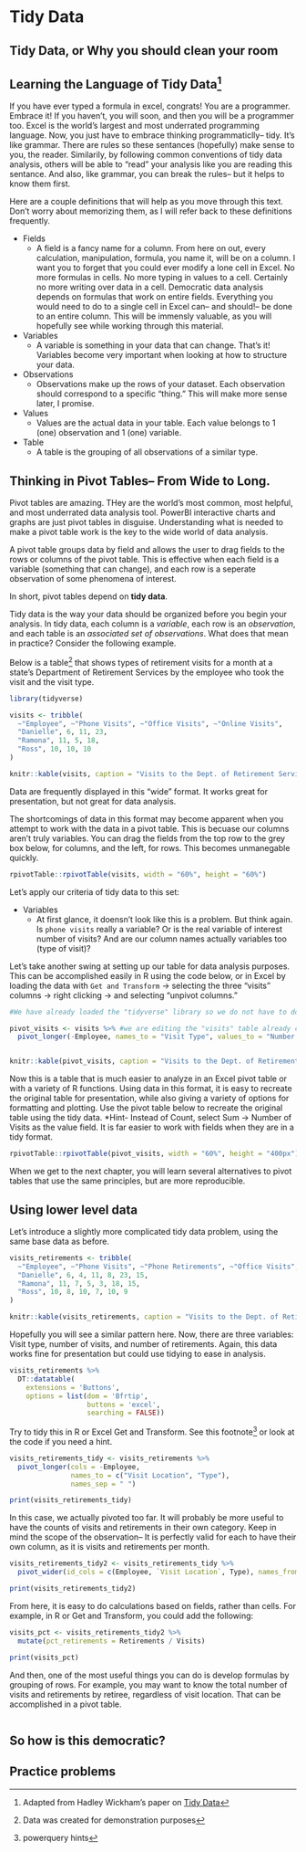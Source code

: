 # Tidy Data

## Tidy Data, or Why you should clean your room

## Learning the Language of Tidy Data^[Adapted from Hadley Wickham's paper on [Tidy Data](https://vita.had.co.nz/papers/tidy-data.pdf)]

If you have ever typed a formula in excel, congrats! You are a programmer. Embrace it! If you haven't, you will soon, and then you will be a programmer too. Excel is the world's largest and most underrated programming language. Now, you just have to embrace thinking programmaticlly-- tidy. It's like grammar. There are rules so these sentances (hopefully) make sense to you, the reader. Similarily, by following common conventions of tidy data analysis, others will be able to "read" your analysis like you are reading this sentance. And also, like grammar, you can break the rules-- but it helps to know them first. 

Here are a couple definitions that will help as you move through this text. Don't worry about memorizing them, as I will refer back to these definitions frequently. 

* Fields
    * A field is a fancy name for a column. From here on out, every calculation, manipulation, formula, you name it, will be on a column. I want you to forget that you could ever modify a lone cell in Excel. No more formulas in cells. No more typing in values to a cell. Certainly no more writing over data in a cell. Democratic data analysis depends on formulas that work on entire fields. Everything you would need to do to a single cell in Excel can-- and should!-- be done to an entire column. This will be immensly valuable, as you will hopefully see while working through this material. 

* Variables
    * A variable is something in your data that can change. That's it! Variables become very important when looking at how to structure your data. 
  
* Observations
    * Observations make up the rows of your dataset. Each observation should correspond to a specific "thing." This will make more sense later, I promise. 

* Values
    * Values are the actual data in your table. Each value belongs to 1 (one) observation and 1 (one) variable. 
  
* Table
    * A table is the grouping of all observations of a similar type. 

## Thinking in Pivot Tables-- From Wide to Long. 

Pivot tables are amazing. THey are the world's most common, most helpful, and most underrated data analysis tool. PowerBI interactive charts and graphs are just pivot tables in disguise. Understanding what is needed to make a pivot table work is the key to the wide world of data analysis. 

A pivot table groups data by field and allows the user to drag fields to the rows or columns of the pivot table. This is effective when each field is a variable (something that can change), and each row is a seperate observation of some phenomena of interest. 

In short, pivot tables depend on **tidy data**. 

Tidy data is the way your data should be organized before you begin your analysis. In tidy data, each column is a *variable*, each row is an *observation*, and each table is an *associated set of observations*. What does that mean in practice? Consider the following example. 

Below is a table^[Data was created for demonstration purposes] that shows types of retirement visits for a month at a state's Department of Retirement Services by the employee who took the visit and the visit type. 
  
```r
library(tidyverse)

visits <- tribble(
  ~"Employee", ~"Phone Visits", ~"Office Visits", ~"Online Visits",
  "Danielle", 6, 11, 23,
  "Ramona", 11, 5, 18,
  "Ross", 10, 10, 10 
)

knitr::kable(visits, caption = "Visits to the Dept. of Retirement Services in a given month")

```
  
Data are frequently displayed in this "wide" format. It works great for presentation, but not great for data analysis. 

The shortcomings of data in this format may become apparent when you attempt to work with the data in a pivot table. This is becuase our columns aren't truly variables. You can drag the fields from the top row to the grey box below, for columns, and the left, for rows. This becomes unmanegable quickly. 

```r
rpivotTable::rpivotTable(visits, width = "60%", height = "60%")
```





Let's apply our criteria of tidy data to this set:

* Variables
    * At first glance, it doensn't look like this is a problem. But think again. Is `phone visits` really a variable? Or is the real variable of interest number of visits? And are our column names actually variables too (type of visit)? 
    
Let's take another swing at setting up our table for data analysis purposes. This can be accomplished easily in R using the code below, or in Excel by loading the data with `Get and Transform` -> selecting the three "visits" columns -> right clicking -> and selecting "unpivot columns."

```r
#We have already loaded the "tidyverse" library so we do not have to do it again

pivot_visits <- visits %>% #we are editing the "visits" table already created by storing it in a new table pivot_visits
  pivot_longer(-Employee, names_to = "Visit Type", values_to = "Number of Visits") #using pivot_longer on every column except "employee" and setting the name of the new columns


knitr::kable(pivot_visits, caption = "Visits to the Dept. of Retirement Services in a given month")
```

Now this is a table that is much easier to analyze in an Excel pivot table or with a variety of R functions. Using data in this format, it is easy to recreate the original table for presentation, while also giving a variety of options for formatting and plotting. Use the pivot table below to recreate the original table using the tidy data. *Hint- Instead of Count, select Sum -> Number of Visits as the value field. It is far easier to work with fields when they are in a tidy format. 


```r
rpivotTable::rpivotTable(pivot_visits, width = "60%", height = "400px")
```


When we get to the next chapter, you will learn several alternatives to pivot tables that use the same principles, but are more reproducible. 

## Using lower level data

Let's introduce a slightly more complicated tidy data problem, using the same base data as before. 

```r
visits_retirements <- tribble(
  ~"Employee", ~"Phone Visits", ~"Phone Retirements", ~"Office Visits", ~"Office Retirements", ~"Online Visits", ~"Online Retirements",
  "Danielle", 6, 4, 11, 8, 23, 15,
  "Ramona", 11, 7, 5, 3, 18, 15,
  "Ross", 10, 8, 10, 7, 10, 9 
)

knitr::kable(visits_retirements, caption = "Visits to the Dept. of Retirement Services in a given month by employee and associated client retirements")
```

Hopefully you will see a similar pattern here. Now, there are three variables: Visit type, number of visits, and number of retirements. Again, this data works fine for presentation but could use tidying to ease in analysis. 

```r
visits_retirements %>%
  DT::datatable(
    extensions = 'Buttons', 
    options = list(dom = 'Bfrtip', 
                   buttons = 'excel',
                   searching = FALSE))
```

Try to tidy this in R or Excel Get and Transform. See this footnote^[powerquery hints] or look at the code if you need a hint. 


```r
visits_retirements_tidy <- visits_retirements %>%
  pivot_longer(cols = -Employee, 
               names_to = c("Visit Location", "Type"), 
               names_sep = " ")

print(visits_retirements_tidy)
```
In this case, we actually pivoted too far. It will probably be more useful to have the counts of visits and retirements in their own category. Keep in mind the scope of the observation-- It is perfectly valid for each to have their own column, as it is visits and retirements per month. 

```r
visits_retirements_tidy2 <- visits_retirements_tidy %>% 
  pivot_wider(id_cols = c(Employee, `Visit Location`, Type), names_from = Type, values_from = value)

print(visits_retirements_tidy2)
```

From here, it is easy to do calculations based on fields, rather than cells. For example, in R or Get and Transform, you could add the following:

```r
visits_pct <- visits_retirements_tidy2 %>% 
  mutate(pct_retirements = Retirements / Visits)

print(visits_pct)
```


And then, one of the most useful things you can do is develop formulas by grouping of rows. For example, you may want to know the total number of visits and retirements by retiree, regardless of visit location. That can be accomplished in a pivot table. 

```r

```


## So how is this democratic?


## Practice problems

  